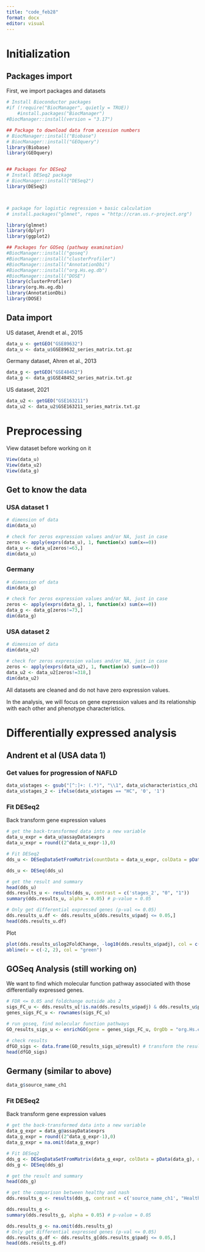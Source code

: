 ```yaml
---
title: "code_feb28"
format: docx
editor: visual
---
```


# Initialization

## Packages import

First, we import packages and datasets

```r
# Install Bioconductor packages
#if (!require("BiocManager", quietly = TRUE))
    #install.packages("BiocManager")
#BiocManager::install(version = "3.17")

## Package to download data from acession numbers
# BiocManager::install("Biobase")
# BiocManager::install("GEOquery")
library(Biobase)
library(GEOquery)


## Packages for DESeq2
# Install DESeq2 package
# BiocManager::install("DESeq2")
library(DESeq2)



# package for logistic regression + basic calculation
# install.packages("glmnet", repos = "http://cran.us.r-project.org")

library(glmnet)
library(dplyr)
library(ggplot2)

## Packages for GOSeq (pathway examination)
#BiocManager::install("goseq")
#BiocManager::install("clusterProfiler")
#BiocManager::install("AnnotationDbi")
#BiocManager::install("org.Hs.eg.db") 
#BiocManager::install("DOSE")
library(clusterProfiler)
library(org.Hs.eg.db)
library(AnnotationDbi)
library(DOSE)
```

## Data import

US dataset, Arendt et al., 2015

```r
data_u <- getGEO("GSE89632") 
data_u <- data_u$GSE89632_series_matrix.txt.gz
```

Germany dataset, Ahren et al., 2013

```r
data_g <- getGEO("GSE48452") 
data_g <- data_g$GSE48452_series_matrix.txt.gz
```

US dataset, 2021

```r
data_u2 <- getGEO("GSE163211") 
data_u2 <- data_u2$GSE163211_series_matrix.txt.gz
```

# Preprocessing

View dataset before working on it

```r
View(data_u) 
View(data_u2) 
View(data_g)
```

## Get to know the data

### USA dataset 1

```r
# dimension of data
dim(data_u)

# check for zeros expression values and/or NA, just in case
zeros <- apply(exprs(data_u), 1, function(x) sum(x==0))
data_u <- data_u[zeros!=63,]
dim(data_u)

```

### Germany 

```r
# dimension of data
dim(data_g)

# check for zeros expression values and/or NA, just in case
zeros <- apply(exprs(data_g), 1, function(x) sum(x==0))
data_g <- data_g[zeros!=73,]
dim(data_g)
```

### USA dataset 2

```r
# dimension of data
dim(data_u2)

# check for zeros expression values and/or NA, just in case
zeros <- apply(exprs(data_u2), 1, function(x) sum(x==0))
data_u2 <- data_u2[zeros!=318,]
dim(data_u2)
```

All datasets are cleaned and do not have zero expression values.

In the analysis, we will focus on gene expression values and its relationship with each other and phenotype characteristics.

# Differentially expressed analysis

## Andrent et al (USA data 1)

### Get values for progression of NAFLD

```r
data_u$stages <- gsub("[^:]+: (.*)", "\\1", data_u$characteristics_ch1.1)
data_u$stages_2 <- ifelse(data_u$stages == "HC", '0', '1')
```

### Fit DESeq2

Back transform gene expression values

```r
# get the back-transformed data into a new variable
data_u_expr = data_u@assayData$exprs  
data_u_expr = round((2^data_u_expr-1),0)
```

```r
# Fit DESeq2 
dds_u <- DESeqDataSetFromMatrix(countData = data_u_expr, colData = pData(data_u), design=~stages_2)

dds_u <- DESeq(dds_u)
```

```r
# get the result and summary
head(dds_u)
dds.results_u <- results(dds_u, contrast = c('stages_2', "0", "1"))
summary(dds.results_u, alpha = 0.05) # p-value = 0.05
```

```r
# Only get differential expressed genes (p-val <= 0.05)
dds.results_u.df <- dds.results_u[dds.results_u$padj <= 0.05,]
head(dds.results_u.df)
```

Plot

```r
plot(dds.results_u$log2FoldChange, -log10(dds.results_u$padj), col = c("gray","black", "blue")[(dds.results_u$padj < 0.05 & abs(dds.results_u$log2FoldChange) > 2) + 1 ], xlab = expression(log2(FoldChange)), ylab = "-log10(p-value)", cex = 0.8, pch = 14)
abline(v = c(-2, 2), col = "green")
```

## GOSeq Analysis (still working on)

We want to find which molecular function pathway associated with those differentially expressed genes.

```r
# FDR <= 0.05 and foldchange outside abs 2
sigs_FC_u <- dds.results_u[!is.na(dds.results_u$padj) & dds.results_u$padj <= 0.05 & dds.results_u$log2FoldChange > 2 | dds.results_u$log2FoldChange < -2 ,]
genes_sigs_FC_u <- rownames(sigs_FC_u)
```

```r
# run goseq, find molecular function pathways
GO_results_sigs_u <- enrichGO(gene = genes_sigs_FC_u, OrgDb = "org.Hs.eg.db",  keyType = "ENSEMBL", ont = "MF")

# check results
dfGO_sigs <- data.frame(GO_results_sigs_u@result) # transform the result file to dataframe
head(dfGO_sigs)
```

## Germany (similar to above)

```r
data_g$source_name_ch1
```

### Fit DESeq2

Back transform gene expression values

```r
# get the back-transformed data into a new variable
data_g_expr = data_g@assayData$exprs  
data_g_expr = round((2^data_g_expr-1),0)
data_g_expr = na.omit(data_g_expr)
```

```r
# Fit DESeq2 
dds_g <- DESeqDataSetFromMatrix(data_g_expr, colData = pData(data_g), design=~source_name_ch1)
dds_g <- DESeq(dds_g)
```

```r
# get the result and summary
head(dds_g)

# get the comparison between healthy and nash 
dds.results_g <- results(dds_g, contrast = c('source_name_ch1', "Healthy obese", "Nash"))

dds.results_g <- 
summary(dds.results_g, alpha = 0.05) # p-value = 0.05
```

```r
dds.results_g <- na.omit(dds.results_g)
# Only get differential expressed genes (p-val <= 0.05)
dds.results_g.df <- dds.results_g[dds.results_g$padj <= 0.05,]
head(dds.results_g.df)
```
